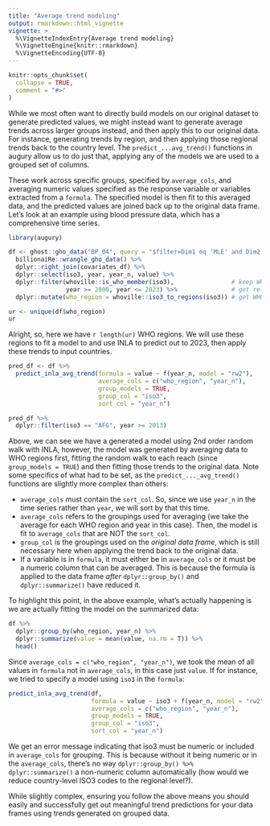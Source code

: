 ```yaml
---
title: "Average trend modeling"
output: rmarkdown::html_vignette
vignette: >
  %\VignetteIndexEntry{Average trend modeling}
  %\VignetteEngine{knitr::rmarkdown}
  %\VignetteEncoding{UTF-8}
---
```


```r
knitr::opts_chunk$set(
  collapse = TRUE,
  comment = "#>"
)
```

While we most often want to directly build models on our original dataset to generate predicted values, we might instead want to generate average trends across larger groups instead, and then apply this to our original data. For instance, generating trends by region, and then applying those regional trends back to the country level. The `predict_...avg_trend()` functions in augury allow us to do just that, applying any of the models we are used to a grouped set of columns.

These work across specific groups, specified by `average_cols`, and averaging numeric values specified as the response variable or variables extracted from a `formula`. The specified model is then fit to this averaged data, and the predicted values are joined back up to the original data frame. Let's look at an example using blood pressure data, which has a comprehensive time series.

```r
library(augury)

df <- ghost::gho_data("BP_04", query = "$filter=Dim1 eq 'MLE' and Dim2 eq 'YEARS18-PLUS'") %>%
  billionaiRe::wrangle_gho_data() %>%
  dplyr::right_join(covariates_df) %>%
  dplyr::select(iso3, year, year_n, value) %>%
  dplyr::filter(whoville::is_who_member(iso3),                # keep WHO member states
                year >= 2000, year <= 2023) %>%               # get relevant years  
  dplyr::mutate(who_region = whoville::iso3_to_regions(iso3)) # get WHO regions

ur <- unique(df$who_region)
ur
```

Alright, so, here we have `r length(ur)` WHO regions. We will use these regions to fit a model to and use INLA to predict out to 2023, then apply these trends to input countries.

```r
pred_df <- df %>%
  predict_inla_avg_trend(formula = value ~ f(year_n, model = "rw2"),
                         average_cols = c("who_region", "year_n"),
                         group_models = TRUE,
                         group_col = "iso3",
                         sort_col = "year_n")

pred_df %>%
  dplyr::filter(iso3 == "AFG", year >= 2013)
```
Above, we can see we have a generated a model using 2nd order random walk with INLA, however, the model was generated by averaging data to WHO regions first, fitting the random walk to each reach (since `group_models = TRUE`) and then fitting those trends to the original data. Note some specifics of what had to be set, as the `predict_..._avg_trend()` functions are slightly more complex than others:

* `average_cols` must contain the `sort_col`. So, since we use `year_n` in the time series rather than `year`, we will sort by that this time.
* `average_cols` refers to the groupings used for averaging (we take the average for each WHO region and year in this case). Then, the model is fit to `average_cols` that are NOT the `sort_col`.
* `group_col` is the groupings used on the *original data frame*, which is still necessary here when applying the trend back to the original data.
* If a variable is in `formula`, it must either be in `average_cols` or it must be a numeric column that can be averaged. This is because the formula is applied to the data frame *after* `dplyr::group_by()` and `dplyr::summarize()` have reduced it.

To highlight this point, in the above example, what's actually happening is we are actually fitting the model on the summarized data:
```r
df %>%
  dplyr::group_by(who_region, year_n) %>%
  dplyr::summarize(value = mean(value, na.rm = T)) %>%
  head()
```

Since `average_cols = c("who_region", "year_n")`, we took the mean of all values in `formula` not in `average_cols`, in this case just `value`. If for instance, we tried to specify a model using `iso3` in the `formula`:

```r
predict_inla_avg_trend(df,
                       formula = value ~ iso3 + f(year_n, model = "rw2"),
                       average_cols = c("who_region", "year_n"),
                       group_models = TRUE,
                       group_col = "iso3",
                       sort_col = "year_n")
```
We get an error message indicating that iso3 must be numeric or included in `average_cols` for grouping. This is because without it being numeric or in the `average_cols`, there's no way `dplyr::group_by() %>% dplyr::summarize()` a non-numeric column automatically (how would we reduce country-level ISO3 codes to the regional level?).

While slightly complex, ensuring you follow the above means you should easily and successfully get out meaningful trend predictions for your data frames using trends generated on grouped data.
